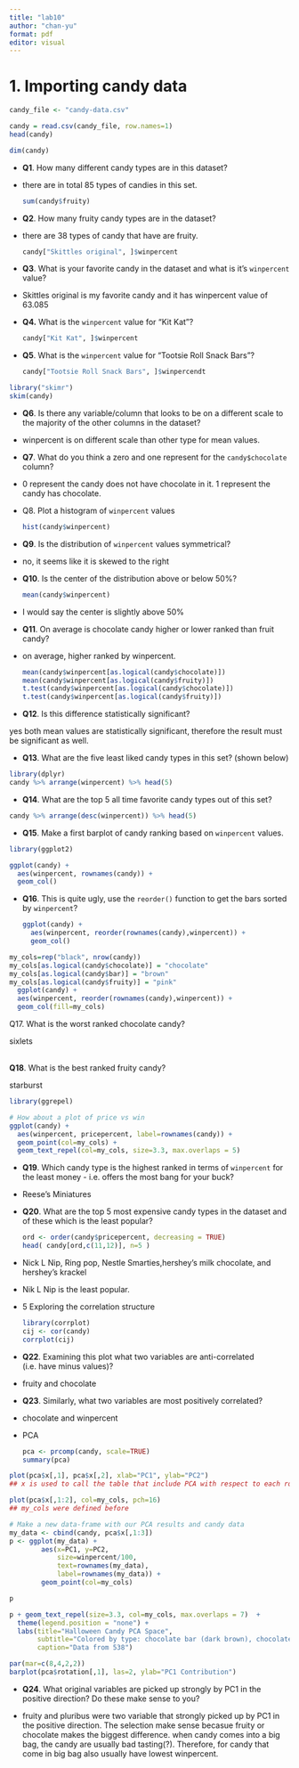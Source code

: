```yaml
---
title: "lab10"
author: "chan-yu"
format: pdf
editor: visual
---
```


# 1. Importing candy data

```r
candy_file <- "candy-data.csv"

candy = read.csv(candy_file, row.names=1)
head(candy)
```

```r
dim(candy)
```

-   **Q1**. How many different candy types are in this dataset?

-   there are in total 85 types of candies in this set.

    ```r
    sum(candy$fruity)
    ```

-   **Q2**. How many fruity candy types are in the dataset?

-   there are 38 types of candy that have are fruity.

    ```r
    candy["Skittles original", ]$winpercent
    ```

-   **Q3**. What is your favorite candy in the dataset and what is it's `winpercent` value?

-   Skittles original is my favorite candy and it has winpercent value of 63.085

-   **Q4.** What is the `winpercent` value for "Kit Kat"?

    ```r
    candy["Kit Kat", ]$winpercent
    ```

<!-- -->

-   **Q5**. What is the `winpercent` value for "Tootsie Roll Snack Bars"?

    ```r
    candy["Tootsie Roll Snack Bars", ]$winpercendt
    ```

```r
library("skimr")
skim(candy)
```

-   **Q6**. Is there any variable/column that looks to be on a different scale to the majority of the other columns in the dataset?

-   winpercent is on different scale than other type for mean values.

-   **Q7**. What do you think a zero and one represent for the `candy$chocolate` column?

-   0 represent the candy does not have chocolate in it. 1 represent the candy has chocolate.

-   Q8. Plot a histogram of `winpercent` values

    ```r
    hist(candy$winpercent)
    ```

<!-- -->

-   **Q9**. Is the distribution of `winpercent` values symmetrical?

-   no, it seems like it is skewed to the right

-   **Q10**. Is the center of the distribution above or below 50%?

    ```r
    mean(candy$winpercent)
    ```

-   I would say the center is slightly above 50%

-   **Q11**. On average is chocolate candy higher or lower ranked than fruit candy?

-   on average, higher ranked by winpercent.

    ```r
    mean(candy$winpercent[as.logical(candy$chocolate)])
    mean(candy$winpercent[as.logical(candy$fruity)])
    t.test(candy$winpercent[as.logical(candy$chocolate)])
    t.test(candy$winpercent[as.logical(candy$fruity)])
    ```

-   **Q12**. Is this difference statistically significant?

yes both mean values are statistically significant, therefore the result must be significant as well.

-   **Q13**. What are the five least liked candy types in this set? (shown below)

```r
library(dplyr)
candy %>% arrange(winpercent) %>% head(5)
```

-   **Q14**. What are the top 5 all time favorite candy types out of this set?

```r
candy %>% arrange(desc(winpercent)) %>% head(5)
```

-   **Q15**. Make a first barplot of candy ranking based on `winpercent` values.

```r
library(ggplot2)

ggplot(candy) + 
  aes(winpercent, rownames(candy)) +
  geom_col()
```

-   **Q16**. This is quite ugly, use the `reorder()` function to get the bars sorted by `winpercent`?

    ```r

    ggplot(candy) + 
      aes(winpercent, reorder(rownames(candy),winpercent)) +
      geom_col()
    ```

```r
my_cols=rep("black", nrow(candy))
my_cols[as.logical(candy$chocolate)] = "chocolate"
my_cols[as.logical(candy$bar)] = "brown"
my_cols[as.logical(candy$fruity)] = "pink"
  ggplot(candy) + 
  aes(winpercent, reorder(rownames(candy),winpercent)) +
  geom_col(fill=my_cols) 
```

Q17. What is the worst ranked chocolate candy?

sixlets

\
**Q18**. What is the best ranked fruity candy?

starburst

```r
library(ggrepel)

# How about a plot of price vs win
ggplot(candy) +
  aes(winpercent, pricepercent, label=rownames(candy)) +
  geom_point(col=my_cols) + 
  geom_text_repel(col=my_cols, size=3.3, max.overlaps = 5)
```

-   **Q19**. Which candy type is the highest ranked in terms of `winpercent` for the least money - i.e. offers the most bang for your buck?

-   Reese's Miniatures

-   **Q20**. What are the top 5 most expensive candy types in the dataset and of these which is the least popular?

    ```r
    ord <- order(candy$pricepercent, decreasing = TRUE)
    head( candy[ord,c(11,12)], n=5 )
    ```

-   Nick L Nip, Ring pop, Nestle Smarties,hershey's milk chocolate, and hershey's krackel

-   Nik L Nip is the least popular.

-   5 Exploring the correlation structure

    ```r
    library(corrplot)
    cij <- cor(candy)
    corrplot(cij)
    ```

<!-- -->

-   **Q22**. Examining this plot what two variables are anti-correlated (i.e. have minus values)?

-   fruity and chocolate

-   **Q23**. Similarly, what two variables are most positively correlated?

-   chocolate and winpercent

-   PCA

    ```r
    pca <- prcomp(candy, scale=TRUE)
    summary(pca)
    ```

```r
plot(pca$x[,1], pca$x[,2], xlab="PC1", ylab="PC2")
## x is used to call the table that include PCA with respect to each row_name
```

```r
plot(pca$x[,1:2], col=my_cols, pch=16)
## my_cols were defined before
```

```r
# Make a new data-frame with our PCA results and candy data
my_data <- cbind(candy, pca$x[,1:3])
p <- ggplot(my_data) + 
        aes(x=PC1, y=PC2, 
            size=winpercent/100,  
            text=rownames(my_data),
            label=rownames(my_data)) +
        geom_point(col=my_cols)

p
```

```r

p + geom_text_repel(size=3.3, col=my_cols, max.overlaps = 7)  + 
  theme(legend.position = "none") +
  labs(title="Halloween Candy PCA Space",
       subtitle="Colored by type: chocolate bar (dark brown), chocolate other (light brown), fruity (red), other (black)",
       caption="Data from 538")
```

```r
par(mar=c(8,4,2,2))
barplot(pca$rotation[,1], las=2, ylab="PC1 Contribution")
```

-   **Q24**. What original variables are picked up strongly by PC1 in the positive direction? Do these make sense to you?

-   fruity and pluribus were two variable that strongly picked up by PC1 in the positive direction. The selection make sense becasue fruity or chocolate makes the biggest difference. when candy comes into a big bag, the candy are usually bad tasting(?). Therefore, for candy that come in big bag also usually have lowest winpercent.

```r

```
